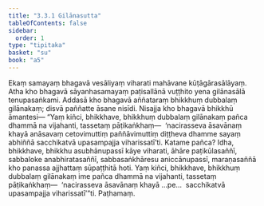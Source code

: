 ```yaml
---
title: "3.3.1 Gilānasutta"
tableOfContents: false
sidebar:
  order: 1
type: "tipitaka"
basket: "su"
book: "a5"
---
```



<DynamicBreadcrumb />

<Division number="121" book="a5">

<Paragraph number="700" book="a5">
Ekaṃ samayaṃ bhagavā vesāliyaṃ viharati mahāvane kūṭāgārasālāyaṃ. Atha kho bhagavā sāyanhasamayaṃ paṭisallānā vuṭṭhito yena gilānasālā tenupasaṅkami. Addasā kho bhagavā aññataraṃ bhikkhuṃ dubbalaṃ gilānakaṃ; disvā paññatte āsane nisīdi. Nisajja kho bhagavā bhikkhū āmantesi—
</Paragraph>

<Paragraph number="701" book="a5">
“Yaṃ kiñci, bhikkhave, bhikkhuṃ dubbalaṃ gilānakaṃ pañca dhammā na vijahanti, tassetaṃ pāṭikaṅkhaṃ—  ‘nacirasseva āsavānaṃ khayā anāsavaṃ cetovimuttiṃ paññāvimuttiṃ diṭṭheva dhamme sayaṃ abhiññā sacchikatvā upasampajja viharissatī’ti.
</Paragraph>

<Paragraph number="702" book="a5">
Katame pañca? Idha, bhikkhave, bhikkhu asubhānupassī kāye viharati, āhāre paṭikūlasaññī, sabbaloke anabhiratasaññī, sabbasaṅkhāresu aniccānupassī, maraṇasaññā kho panassa ajjhattaṃ sūpaṭṭhitā hoti. Yaṃ kiñci, bhikkhave, bhikkhuṃ dubbalaṃ gilānakaṃ ime pañca dhammā na vijahanti, tassetaṃ pāṭikaṅkhaṃ—  ‘nacirasseva āsavānaṃ khayā …pe…  sacchikatvā upasampajja viharissatī’”ti.

</Paragraph>
</Division>

<Paragraph number="703" type="center" book="a5">
Paṭhamaṃ.
</Paragraph>